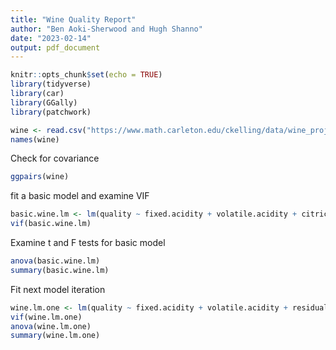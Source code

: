 ```yaml
---
title: "Wine Quality Report"
author: "Ben Aoki-Sherwood and Hugh Shanno"
date: "2023-02-14"
output: pdf_document
---
```


```r
knitr::opts_chunk$set(echo = TRUE)
library(tidyverse)
library(car)
library(GGally)
library(patchwork)
```

```r
wine <- read.csv("https://www.math.carleton.edu/ckelling/data/wine_project.csv")
names(wine)
```

Check for covariance
```r
ggpairs(wine)
```

fit a basic model and examine VIF
```r
basic.wine.lm <- lm(quality ~ fixed.acidity + volatile.acidity + citric.acid + residual.sugar + chlorides + free.sulfur.dioxide + total.sulfur.dioxide + density + pH + sulphates + alcohol + color, data = wine)
vif(basic.wine.lm)
```

Examine t and F tests for basic model
```r
anova(basic.wine.lm)
summary(basic.wine.lm)
```
Fit next model iteration
```r
wine.lm.one <- lm(quality ~ fixed.acidity + volatile.acidity + residual.sugar + chlorides + total.sulfur.dioxide + density + pH + sulphates + alcohol + color, data = wine)
vif(wine.lm.one)
anova(wine.lm.one)
summary(wine.lm.one)
```


